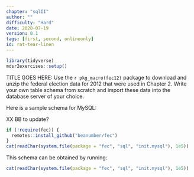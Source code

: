 ```yaml
---
chapter: "sqlII"
author: ""
difficulty: "Hard"
date: 2020-07-19 
version: 0.1
tags: [first, second, onlineonly]
id: rat-tear-linen
---
```


```r
library(tidyverse)
mdsr2exercises::setup()
```

TITLE GOES HERE: Use the `r pkg_macro(fec12)` package to download and unzip the federal election data for 2012 that were used in Chapter 2. Write your own table schema from scratch and import these data into the database server of your choice. 

 <!--begin-answer-->
Here is a sample schema for MySQL:

XX BB to update?

```r
if (!require(fec)) {
  remotes::install_github("beanumber/fec")
}
cat(readChar(system.file(package = "fec", "sql", "init.mysql"), 1e5))
```

This schema can be obtained by running:

```r
cat(readChar(system.file(package = "fec", "sql", "init.mysql"), 1e5))
```

 <!--end-answer-->


